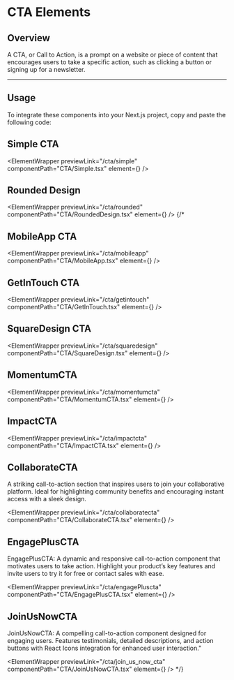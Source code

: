 
# CTA Elements

## Overview

A CTA, or Call to Action, is a prompt on a website or piece of content that encourages users to take a specific action, such as clicking a button or signing up for a newsletter.

---

## Usage

To integrate these components into your Next.js project, copy and paste the following code:

## Simple CTA

<ElementWrapper
  previewLink="/cta/simple"
  componentPath="CTA/Simple.tsx"
  element={<Simple />}
/>

## Rounded Design

<ElementWrapper
  previewLink="/cta/rounded"
  componentPath="CTA/RoundedDesign.tsx"
  element={<RoundedDesign />}
/>
{/* 
## MobileApp CTA

<ElementWrapper
  previewLink="/cta/mobileapp"
  componentPath="CTA/MobileApp.tsx"
  element={<MobileApp />}
/>

## GetInTouch CTA

<ElementWrapper
  previewLink="/cta/getintouch"
  componentPath="CTA/GetInTouch.tsx"
  element={<GetInTouch />}
/>

## SquareDesign CTA

<ElementWrapper
  previewLink="/cta/squaredesign"
  componentPath="CTA/SquareDesign.tsx"
  element={<SquareDesign />}
/>

## MomentumCTA

<ElementWrapper
  previewLink="/cta/momentumcta"
  componentPath="CTA/MomentumCTA.tsx"
  element={<MomentumCTA />}
/>

## ImpactCTA

<ElementWrapper
  previewLink="/cta/impactcta"
  componentPath="CTA/ImpactCTA.tsx"
  element={<ImpactCTA />}
/>

## CollaborateCTA

A striking call-to-action section that inspires users to join your collaborative platform. Ideal for highlighting community benefits and encouraging instant access with a sleek design.

<ElementWrapper
  previewLink="/cta/collaboratecta"
  componentPath="CTA/CollaborateCTA.tsx"
  element={<CollaborateCTA />}
/>

## EngagePlusCTA

EngagePlusCTA: A dynamic and responsive call-to-action component that motivates users to take action. Highlight your product’s key features and invite users to try it for free or contact sales with ease.

<ElementWrapper
  previewLink="/cta/engagePluscta"
  componentPath="CTA/EngagePlusCTA.tsx"
  element={<EngagePlusCTA />}
/>

## JoinUsNowCTA

JoinUsNowCTA: A compelling call-to-action component designed for engaging users. Features testimonials, detailed descriptions, and action buttons with React Icons integration for enhanced user interaction."

<ElementWrapper
  previewLink="/cta/join_us_now_cta"
  componentPath="CTA/JoinUsNowCTA.tsx"
  element={<JoinUsNowCTA />}
/>  */}
